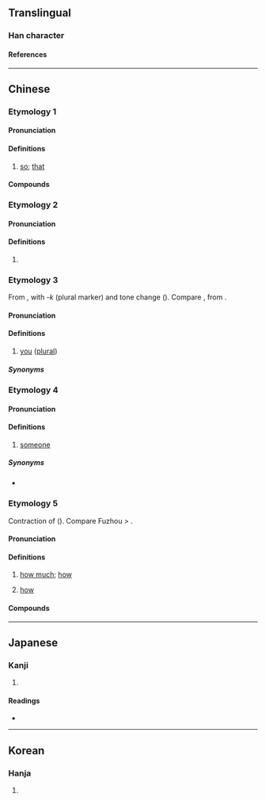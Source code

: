 {{character info/new}}
==Translingual==

===Han character===
{{Han char|rn=9|rad=人|as=09|sn=11|four=24264|canj=OTKR|ids=⿰亻若}}

====References====
{{Han ref|kx=0110.080|dkj=00840|dj=0235.030|hdz=10171.060|uh=504C}}

----

==Chinese==

===Etymology 1===
{{zh-forms}}

====Pronunciation====
{{zh-pron
|m=ruò
|c=je6,joek6
|c-t=ngiak5
|h=pfs=
|md=
|mn=ml:liā
|mn-t=ria2
|w=3nya
|cat=adv
}}

====Definitions====
{{zh-hanzi}}

# [[so]]; [[that]]
#: {{zh-x|偌大 年紀|'''so''' old}}

====Compounds====
{{zh-der|偌多|偌時|偌大}}

===Etymology 2===
{{zh-forms}}

====Pronunciation====
{{zh-pron
|m=rè
|c=je6
|cat=pn
}}

====Definitions====
{{zh-hanzi}}

# {{surname|lang=zh}}

===Etymology 3===
{{zh-forms}}
From {{zh-l|*你|you (singular)}}, with -''k'' (plural marker) and tone change ({{zh-ref|Gan, 1997}}). Compare {{zh-l|*𠊬|they}}, from {{zh-l|*佢|he; she; it}}.

====Pronunciation====
{{zh-pron
|c-t=niak4
|cat=pron
}}

====Definitions====
{{zh-hanzi}}

# {{lb|zh|dialectal Cantonese|including|Siyi|Yangjiang}} [[you]] ([[plural]])
#: {{zh-x|偌 做乜 唔 來 幫手 啊？|Why aren't '''you all''' helping?|C-T}}

=====Synonyms=====
{{zh-dial|你們}}

===Etymology 4===
{{zh-forms}}
{{rfe|zh|related to etymology 3?}}

====Pronunciation====
{{zh-pron
|c-t=niak2
|cat=pron
}}

====Definitions====
{{zh-hanzi}}

# {{lb|zh|Taishanese}} [[someone]]

=====Synonyms=====
* {{q|Taishanese}} {{zh-l|人偌}}

===Etymology 5===
{{zh-forms|alt=若,外}}
Contraction of {{zh-l|*若夥}} ({{zh-ref|Mei, 2015}}). Compare Fuzhou {{cog|cdo|-}} {{IPAchar|/nˡuoʔ⁵⁻⁵³ uɑi²⁴²/}} > {{IPAchar|/nˡuɑi²⁴²/}}.

====Pronunciation====
{{zh-pron
|mn=xm,zz,twv:lōa/qz:lǒa/tw:gōa/twvk:jōa
|cat=adv
}}

====Definitions====
{{zh-hanzi}} {{tlb|zh|Hokkien}}

# [[how much]]; [[how]]
#: {{zh-x|這 粒 金瓜 有{ū} 偌 重？|'''How''' heavy is the pumpkin?|TW}}
# [[how]] {{gloss|indicating surprise, delight, etc.}}
#: {{zh-x|這 首 歌 偌 好聽！|This song is '''so''' nice!|TW}}

====Compounds====
{{zh-der|偌久|無偌久|偌爾|偌爾仔|偌濟|偌仔爾}}

----

==Japanese==

===Kanji===
{{ja-kanji|grade=|rs=人09}}

# {{defn|lang=ja|sort=人09}}

====Readings====
* {{ja-readings|on=[[じゃ]] (ja), [[にゃ]] (nya)|kun=[[このような]] (konoyouna), [[このように]] (konoyouni)}}

----

==Korean==

===Hanja===
{{ko-hanja|hangeul=야|rv=ya|mr=ya}}

# {{defn|lang=ko|sort=人09}}